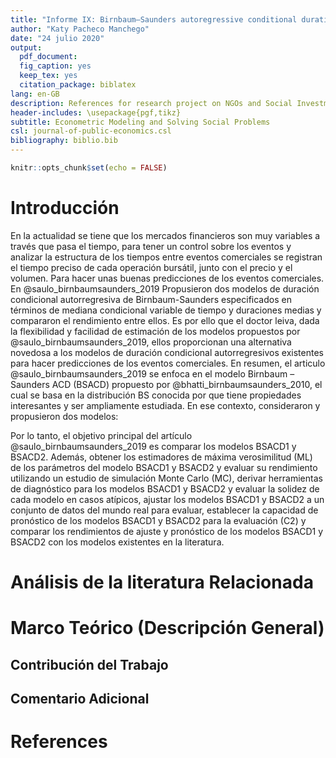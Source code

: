 ```yaml
---
title: "Informe IX: Birnbaum–Saunders autoregressive conditional duration models applied to high-frequency financial data"
author: "Katy Pacheco Manchego"
date: "24 julio 2020"
output:
  pdf_document: 
  fig_caption: yes
  keep_tex: yes
  citation_package: biblatex
lang: en-GB
description: References for research project on NGOs and Social Investment
header-includes: \usepackage{pgf,tikz}
subtitle: Econometric Modeling and Solving Social Problems
csl: journal-of-public-economics.csl
bibliography: biblio.bib
---
```


```r
knitr::opts_chunk$set(echo = FALSE)
```

# Introducción

En la actualidad se tiene que los mercados financieros son muy variables a través que pasa el tiempo, para tener un control sobre los eventos y analizar la estructura de los tiempos entre eventos comerciales se registran el tiempo preciso de cada operación bursátil, junto con el precio y el volumen. Para hacer unas buenas predicciones de los eventos comerciales. En  @saulo_birnbaumsaunders_2019 Propusieron dos modelos de duración condicional autorregresiva de Birnbaum-Saunders especificados en términos de mediana condicional variable de tiempo y duraciones medias y compararon el rendimiento entre ellos. Es por ello que el doctor leiva, dada la flexibilidad y facilidad de estimación de los modelos propuestos por @saulo_birnbaumsaunders_2019, ellos proporcionan una alternativa novedosa a los modelos de duración condicional autorregresivos existentes para hacer predicciones de los eventos comerciales.
En resumen, el articulo @saulo_birnbaumsaunders_2019 se enfoca en el modelo Birnbaum – Saunders ACD (BSACD) propuesto por @bhatti_birnbaumsaunders_2010, el cual se basa en la distribución BS conocida por que tiene propiedades interesantes y ser ampliamente estudiada. En ese contexto,  consideraron y propusieron dos modelos: 
\begin{itemize}
	\item El primero,  es un nuevo modelo basado en la media (BSACD1) especificado en términos de una TD media condicional variable en el tiempo, como es habitual en los modelos ACD, utilizando una versión reparameterizada de la distribución BS
	\item El segundo es un modelo basado en la mediana (BSACD2) especificado en términos de una TD media condicional variable en el tiempo.
\end{itemize} 
Por lo tanto, el objetivo principal del artículo @saulo_birnbaumsaunders_2019 es comparar los modelos BSACD1 y BSACD2. Además, obtener los estimadores de máxima verosimilitud (ML) de los parámetros del modelo BSACD1 y BSACD2 y evaluar su rendimiento utilizando un estudio de simulación Monte Carlo (MC), derivar herramientas de diagnóstico para los modelos BSACD1 y BSACD2 y evaluar la solidez de cada modelo en casos atípicos, ajustar los modelos BSACD1 y BSACD2 a un conjunto de datos del mundo real para evaluar, establecer la capacidad de pronóstico de los modelos BSACD1 y BSACD2 para la evaluación (C2) y comparar los rendimientos de ajuste y pronóstico de los modelos BSACD1 y BSACD2 con los modelos existentes en la literatura.

# Análisis de la literatura Relacionada





# Marco Teórico (Descripción General)

## Contribución del Trabajo

## Comentario Adicional

# References


